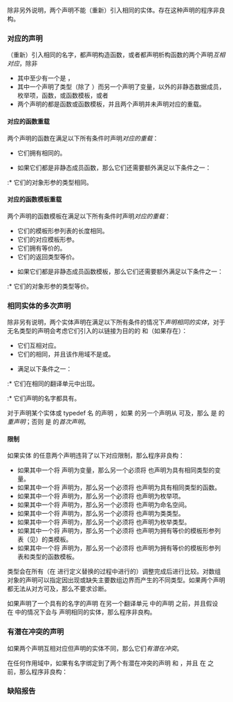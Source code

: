 {{title|有冲突的声明}}
{{cpp/language/declarations/navbar}}
除非另外说明，两个声明不能（重新）引入相同的实体。存在这种声明的程序非良构。

===对应的声明===
（重新）引入相同的名字，都声明构造函数，或者都声明析构函数的两个声明''互相对应''，除非
* 其中至少有一个是 {{rlp|using declaration|{{c/core|using}} 声明}}，
* 其中一个声明了类型（除了 {{rlp|typedef|typedef 名}}）而另一个声明了变量，{{rlps|union#匿名联合体}}以外的非静态数据成员，枚举项，函数，或函数模板，或者
* 两个声明的都是函数或函数模板，并且两个声明并未声明对应的重载。

====对应的函数重载====
两个{{rlp|function|函数声明}}声明的函数在满足以下所有条件时声明''对应的重载''：
* 它们拥有相同的{{rlps|function#形参类型列表}}{{rev inl|since=c++23|，其中忽略{{rlps|member functions#显式对象形参}}的类型}}。
{{rrev|since=c++20|
* 它们拥有{{rlp|function template#函数模板重载|等价的}}尾随 {{rlp|constraints#requires 子句|{{c/core|requires}} 子句}}（如果存在，但不包括{{rlp|friend|友元声明}}）。
}}
* 如果它们都是非静态成员函数，那么它们还需要额外满足以下条件之一：
{{rrev|since=c++23|
:* 它们中恰有一个是没有引用限定符的{{rlp|member functions|隐式对象成员函数}}，并且它们的对象形参的类型在移除顶层引用后相同。
}}
:* 它们的对象形参的类型相同。

====对应的函数模板重载====
两个{{rlp|function template|函数模板声明}}声明的函数模板在满足以下所有条件时声明''对应的重载''：
* 它们的模板形参列表的长度相同。
* 它们的对应模板形参{{rlp|function template#函数模板重载|等价}}。
* 它们拥有等价的{{rlps|function#形参类型列表}}{{rev inl|since=c++23|，其中忽略{{rlps|member functions#显式对象形参}}的类型}}。
* 它们的返回类型等价。
{{rrev|since=c++20|
* 它们的对应模板形参要么声明都不带{{rlps|constraints#约束}}，要么都声明有等价的约束。
* 它们拥有等价的尾随 {{rlp|constraints#requires 子句|{{c/core|requires}} 子句}}（如果存在）。
}}
* 如果它们都是非静态成员函数模板，那么它们还需要额外满足以下条件之一：
{{rrev|since=c++23|
:* 它们中恰有一个是没有引用限定符的{{rlp|member functions|隐式对象成员函数}}，并且它们的对象形参的类型在移除所有引用后等价。
}}
:* 它们的对象形参的类型等价。

{{source|
struct A
{
    friend void c();   // #1
};

struct B
{
    friend void c() {} // 对应并且定义 #1
};

typedef int Int;

enum E : int { a };

void f(int);   // #2
void f(Int) {} // 定义 #2
void f(E) {}   // OK，另一重载

struct X
{
    static void f();
    void f() const;   // 错误：重复声明
    
    void g();
    void g() const;   // OK
    void g() &amp;;       // 错误：重复声明
    
    void h(this X&amp;, int);
    void h(int) &amp;&amp;;   // OK，另一重载
    
    void j(this const X&amp;);
    void j() const &amp;; // 错误：重复声明
    
    void k();
    void k(this X&amp;);  // 错误：重复声明
};
}}

===相同实体的多次声明===
{{rrev|since=c++26|
名字是 {{c|_}} 且声明了以下实体之一的声明''与名字无关''：
* 具有自动{{rlp|storage duration|存储期}}的变量。
* 未{{rlp|scope|居于}}命名空间作用域的没有{{rlp|storage duration|存储类说明符}}的{{rlp|structured binding|结构化绑定}}。
* {{rlp|function#后条件断言|结果绑定}}。
* 由带有初始化器的 {{rlps|lambda#lambda 捕获}}引入的变量。
* 非静态{{rlp|data members|数据成员}}，但不包括{{rlps|union#匿名联合体}}的成员。
}}

除非另有说明，两个实体声明在满足以下所有条件的情况下''声明相同的实体''，对于无名类型的声明会考虑它们引入的以链接为目的的 {{rlp|typedef#以链接为目的的 typedef 名|typedef 名}}和{{rlp|enum#以链接为目的的枚举名|枚举名}}（如果存在）：
* 它们互相对应。
* 它们的{{rlp|scope|目标作用域}}相同，并且该作用域不是{{rlps|scope#函数形参作用域}}或{{rlpsd|scope#模板形参作用域}}。
{{rrev|since=c++26|
* 它们都不与名字无关。
}}
* 满足以下条件之一：
:* 它们在相同的翻译单元中出现。
{{rrev|since=c++20|
:* 它们声明的名字都具有{{rlps|storage duration#模块链接}}，并且都{{rlp|modules#模块所有权|附着于相同的模块}}。
}}
:* 它们声明的名字都具有{{rlps|storage duration#外部链接}}。

对于声明某个实体或 typedef 名 {{tt|X}} 的声明 {{tt|D}}，如果 {{tt|X}} 的另一个声明从 {{tt|D}} 可及，那么 {{tt|D}} 是 {{tt|X}} 的''重声明''；否则 {{tt|D}} 是 {{tt|X}} 的''首次声明''。

====限制====
如果实体 {{tt|E}} 的任意两个声明违背了以下对应限制，那么程序非良构：
* 如果其中一个将 {{tt|E}} 声明为变量，那么另一个必须将 {{tt|E}} 也声明为具有相同类型的变量。
* 如果其中一个将 {{tt|E}} 声明为{{rlp|function|函数}}，那么另一个必须将 {{tt|E}} 也声明为具有相同类型的函数。
* 如果其中一个将 {{tt|E}} 声明为{{rlp|enum|枚举项}}，那么另一个必须将 {{tt|E}} 也声明为枚举项。
* 如果其中一个将 {{tt|E}} 声明为{{rlp|namespace|命名空间}}，那么另一个必须将 {{tt|E}} 也声明为命名空间。
* 如果其中一个将 {{tt|E}} 声明为{{rlp|class|类类型}}，那么另一个必须将 {{tt|E}} 也声明为类类型。
* 如果其中一个将 {{tt|E}} 声明为{{rlp|enum|枚举类型}}，那么另一个必须将 {{tt|E}} 也声明为枚举类型。
* 如果其中一个将 {{tt|E}} 声明为{{rlp|class template|类模板}}，那么另一个必须将 {{tt|E}} 也声明为拥有等价的模板形参列表（见{{rlps|function template#函数模板重载}}）的类模板。
* 如果其中一个将 {{tt|E}} 声明为{{rlp|function template|函数模板}}，那么另一个必须将 {{tt|E}} 也声明为拥有等价的模板形参列表和类型的函数模板。
{{rev begin}}
{{rev|since=c++11|
* 如果其中一个将 {{tt|E}} 声明为{{rlp|type alias|别名模板}}，那么另一个必须将 {{tt|E}} 也声明为拥有等价的模板形参列表和{{spar sep|类型标识}}的别名模板。
}}
{{rev|since=c++14|
* 如果其中一个将 {{tt|E}} 声明为{{rlp|variable template|变量模板}}（的部分特化），那么另一个必须将 {{tt|E}} 也声明为拥有等价的模板形参列表和类型的变量模板（的部分特化）。
}}
{{rev|since=c++20|
* 如果其中一个将 {{tt|E}} 声明为{{rlp|constraints|概念}}, 那么另一个必须将 {{tt|E}} 也声明为概念。
}}
{{rev end}}

类型会在所有（在 {{rlp|typedef}} 进行定义替换的过程中进行的）调整完成后进行比较。对数组对象的声明可以指定因出现或缺失主要数组边界而产生的不同类型。如果两个声明都无法从对方可及，那么不要求诊断。

{{source|
void g();      // #1
void g(int);   // OK，与 #1 不是相同的实体（它们不互相对应）
int g();       // 错误：与 #1 是相同的实体，但类型不同

void h();      // #2
namespace h {} // 错误：与 #2 是相同的实体，但不是函数
}}

如果声明了一个具有{{rlps|storage duration#外部链接}}的名字的声明 {{tt|H}} 在另一个翻译单元 {{tt|U}} 中的声明 {{tt|D}} 之前，并且假设 {{tt|H}} 在 {{tt|U}} 中的情况下会与 {{tt|D}} 声明相同的实体，那么程序非良构。

===有潜在冲突的声明===
如果两个声明互相对应但声明的实体不同，那么它们''有潜在冲突''。

在任何作用域中，如果有名字绑定到了两个有潜在冲突的声明 {{tt|A}} 和 {{tt|B}}{{rev inl|since=c++26|，除非 {{tt|B}} 与名字无关}}，并且 {{tt|A}} 在 {{tt|B}} 之前，那么程序非良构：
{{source|1=
void f()
{
    int x, y;
    void x(); // 错误：x 指名不同的实体
    int y;    // 错误：重定义
}

enum { f };   // 错误：::f 指名不同的实体

namespace A {}
namespace B = A;
namespace B = A; // OK，没有效果
namespace B = B; // OK，没有效果
namespace A = B; // OK，没有效果
namespace B {} // 错误：B 指名不同的实体

void g()
{
    int _;
    _ = 0; // OK
    int _; // C++26 起 OK，声明与名字无关
    _ = 0; // 错误：查找集中有两个非函数声明
}

void h ()
{
    int _;        // #1
    _ ++;         // OK
    static int _; // 错误：与 #1 冲突，因为静态变量与名字有关
}
}}

===缺陷报告===
{{dr list begin}}
{{dr list item|wg=cwg|dr=279|paper=P1787R6|std=C++98|before=不明确是否可以重声明有以链接为目的的 typedef 名的无名类或枚举|after=可以重声明}}
{{dr list item|wg=cwg|dr=338|paper=P1787R6|std=C++98|before=不明确是否可以重声明以它的枚举项以链接为目的具有枚举名的无名枚举|after=可以重声明}}
{{dr list item|wg=cwg|dr=1884|paper=P1787R6|std=C++98|before=对声明了相同实体的多个声明的限制不明确|after=使之明确}}
{{dr list end}}

{{langlinks|de|en|es|fr|it|ja|pt|ru}}